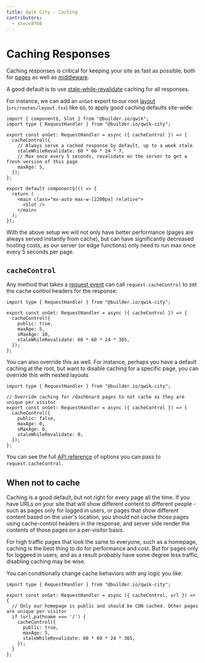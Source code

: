 ```yaml
---
title: Qwik City - Caching
contributors:
  - steve8708
---
```


# Caching Responses

Caching responses is critical for keeping your site as fast as possible, both for [pages](/docs/(qwikcity)/pages/index.mdx) as well as [middleware](/docs/(qwikcity)/middleware/index.mdx).

A good default is to use [stale-while-revalidate](https://web.dev/stale-while-revalidate/) caching for all responses. 

For instance, we can add an `onGet` export to our root [layout](/docs/(qwikcity)/layout/index.mdx) (`src/routes/layout.tsx`) like so, to apply good caching defaults site-wide:

```tsx title="src/routes/layout.tsx"
import { component$, Slot } from "@builder.io/qwik";
import type { RequestHandler } from "@builder.io/qwik-city";

export const onGet: RequestHandler = async ({ cacheControl }) => {
  cacheControl({
    // Always serve a cached response by default, up to a week stale
    staleWhileRevalidate: 60 * 60 * 24 * 7,
    // Max once every 5 seconds, revalidate on the server to get a fresh version of this page
    maxAge: 5,
  });
};

export default component$(() => {
  return (
    <main class="mx-auto max-w-[2200px] relative">
      <Slot />
    </main>
  );
});
```

With the above setup we will not only have better performance (pages are always served instantly from cache), but can have significantly decreased hosting costs, as our server (or edge functions) only need to run max once every 5 seconds per page.

## `cacheControl`

Any method that takes a [request event](https://qwik.builder.io/docs/advanced/request-handling/#request-event) can call `request.cacheControl` to set the cache control headers for the response:

```tsx title="src/routes/layout.tsx"
import type { RequestHandler } from "@builder.io/qwik-city";

export const onGet: RequestHandler = async ({ cacheControl }) => {
  cacheControl({
    public: true,
    maxAge: 5,
    sMaxAge: 10,
    staleWhileRevalidate: 60 * 60 * 24 * 365,
  });
};
```

You can also override this as well. For instance, perhaps you have a default caching at the root, but want to disable caching for a specific page, you can override this with nested layouts

```tsx title="src/routes/dashboard/layout.tsx"
import type { RequestHandler } from "@builder.io/qwik-city";

// Override caching for /dashboard pages to not cache as they are unique per visitor
export const onGet: RequestHandler = async ({ cacheControl }) => {
  cacheControl({
    public: false,
    maxAge: 0,
    sMaxAge: 0,
    staleWhileRevalidate: 0,
  });
};

```

You can see the full [API reference](https://qwik.builder.io/api/qwik-city-middleware-request-handler/) of options you can pass to `request.cacheControl`.

## When not to cache

Caching is a good default, but not right for every page all the time. If you have URLs on your site that will show different content to different people - such as pages only for logged in users, or pages that show different content based on the user's location, you should not cache those pages using cache-control headers in the response, and server side render the contents of those pages on a per-visitor basis.

For high traffic pages that look the same to everyone, such as a homepage, caching is the best thing to do for performance and cost. But for pages only for loggeed in users, and as a result probably have some degree less traffic, disabling caching may be wise.

You can conditionally change cache behaviors with any logic you like:

```tsx title="src/routes/layout.tsx"
import type { RequestHandler } from "@builder.io/qwik-city";

export const onGet: RequestHandler = async ({ cacheControl, url }) => {
  // Only our homepage is public and should be CDN cached. Other pages are unique per visitor
  if (url.pathname === '/') {
    cacheControl({
      public: true,
      maxAge: 5,
      staleWhileRevalidate: 60 * 60 * 24 * 365,
    });
  }
};
```
